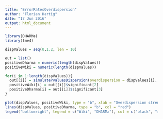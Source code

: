 ```yaml
---
title: "ErrorRatesOverdispersion"
author: "Florian Hartig"
date: "17 Jun 2016"
output: html_document
---
```


```r

library(DHARMa)
library(lme4)

dispValues = seq(0,1.2, len = 10)

out = list()
positiveDharma = numeric(length(dispValues))
positiveWiki = numeric(length(dispValues))

for(i in 1:length(dispValues)){
  out[[i]] = simulatePvaluesDispersion(overdispersion = dispValues[i], n = 10)
  positiveWiki[i] = out[[i]]$significant[2]
  positiveDharma[i] = out[[i]]$significant[3]
}

plot(dispValues, positiveWiki, type = "b", xlab = "Overdispersion strength", ylab = "Proportion significant")
lines(dispValues, positiveDharma, type = "b", col = "red")
legend("bottomright", legend = c("Wiki", "DHARMa"), col = c("black", "red"), lty = c(1,1))

```


